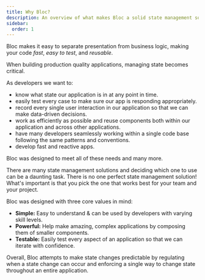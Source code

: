 ```yaml
---
title: Why Bloc?
description: An overview of what makes Bloc a solid state management solution.
sidebar:
  order: 1
---
```


Bloc makes it easy to separate presentation from business logic, making your code _fast_, _easy to test_, and _reusable_.

When building production quality applications, managing state becomes critical.

As developers we want to:

- know what state our application is in at any point in time.
- easily test every case to make sure our app is responding appropriately.
- record every single user interaction in our application so that we can make data-driven decisions.
- work as efficiently as possible and reuse components both within our application and across other applications.
- have many developers seamlessly working within a single code base following the same patterns and conventions.
- develop fast and reactive apps.

Bloc was designed to meet all of these needs and many more.

There are many state management solutions and deciding which one to use can be a daunting task. There is no one perfect state management solution! What's important is that you pick the one that works best for your team and your project.

Bloc was designed with three core values in mind:

- **Simple:** Easy to understand & can be used by developers with varying skill levels.
- **Powerful:** Help make amazing, complex applications by composing them of smaller components.
- **Testable:** Easily test every aspect of an application so that we can iterate with confidence.

Overall, Bloc attempts to make state changes predictable by regulating when a state change can occur and enforcing a single way to change state throughout an entire application.

